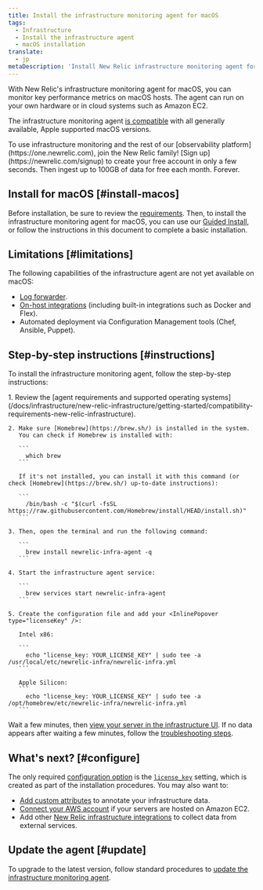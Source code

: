 ```yaml
---
title: Install the infrastructure monitoring agent for macOS
tags:
  - Infrastructure
  - Install the infrastructure agent
  - macOS installation
translate:
  - jp
metaDescription: 'Install New Relic infrastructure monitoring agent for macOS using Homebrew.'
---
```


With New Relic's infrastructure monitoring agent for macOS, you can monitor key performance metrics on macOS hosts. The agent can run on your own hardware or in cloud systems such as Amazon EC2.

The infrastructure monitoring agent [is compatible](/docs/infrastructure/install-infrastructure-agent/get-started/requirements-infrastructure-agent) with all generally available, Apple supported macOS versions.

<Callout variant="tip">
  To use infrastructure monitoring and the rest of our [observability platform](https://one.newrelic.com), join the New Relic family! [Sign up](https://newrelic.com/signup) to create your free account in only a few seconds. Then ingest up to 100GB of data for free each month. Forever.
</Callout>

## Install for macOS [#install-macos]

Before installation, be sure to review the [requirements](/docs/infrastructure/new-relic-infrastructure/getting-started/compatibility-requirements-new-relic-infrastructurets). Then, to install the infrastructure monitoring agent for macOS, you can use our [Guided Install](/docs/full-stack-observability/observe-everything/get-started/new-relic-guided-install-overview/), or follow the instructions in this document to complete a basic installation.

## Limitations [#limitations]

The following capabilities of the infrastructure agent are not yet available on macOS:

* [Log forwarder](/docs/logs/enable-log-management-new-relic/enable-log-monitoring-new-relic/forward-your-logs-using-infrastructure-agent/).
* [On-host integrations](/docs/integrations/host-integrations/get-started/introduction-host-integrations/) (including built-in integrations such as Docker and Flex).
* Automated deployment via Configuration Management tools (Chef, Ansible, Puppet).

## Step-by-step instructions [#instructions]

To install the infrastructure monitoring agent, follow the step-by-step instructions:

<CollapserGroup>
  <Collapser
    id="homebrew-install"
    title="Homebrew install"
  >
    1. Review the [agent requirements and supported operating systems](/docs/infrastructure/new-relic-infrastructure/getting-started/compatibility-requirements-new-relic-infrastructure).

    2. Make sure [Homebrew](https://brew.sh/) is installed in the system.
       You can check if Homebrew is installed with:

       ```
         which brew
       ```

       If it's not installed, you can install it with this command (or check [Homebrew](https://brew.sh/) up-to-date instructions):

       ```
         /bin/bash -c "$(curl -fsSL https://raw.githubusercontent.com/Homebrew/install/HEAD/install.sh)"
       ```

    3. Then, open the terminal and run the following command:

       ```
         brew install newrelic-infra-agent -q
       ```

    4. Start the infrastructure agent service:

       ```
         brew services start newrelic-infra-agent
       ```
    
    5. Create the configuration file and add your <InlinePopover type="licenseKey" />:

       Intel x86:

       ```
         echo "license_key: YOUR_LICENSE_KEY" | sudo tee -a /usr/local/etc/newrelic-infra/newrelic-infra.yml
       ```

       Apple Silicon:
       ```
         echo "license_key: YOUR_LICENSE_KEY" | sudo tee -a /opt/homebrew/etc/newrelic-infra/newrelic-infra.yml
       ```
  </Collapser>
</CollapserGroup>

Wait a few minutes, then [view your server in the infrastructure UI](/docs/infrastructure/new-relic-infrastructure/infrastructure-ui-pages/infrastructure-compute-page-measure-resource-usage). If no data appears after waiting a few minutes, follow the [troubleshooting steps](/docs/infrastructure/new-relic-infrastructure/troubleshooting/no-data-appears-infrastructure).

<InstallFeedback />

## What's next? [#configure]

The only required [configuration option](/docs/infrastructure/install-configure-infrastructure/configuration/configure-infrastructure-agent) is the [`license_key`](/docs/Infrastructure-configure-your-agent#conf-license_key) setting, which is created as part of the installation procedures. You may also want to:

* [Add custom attributes](/docs/Infrastructure-configure-your-agent#conf-custom_attributes) to annotate your infrastructure data.
* [Connect your AWS account](/docs/infrastructure-amazon-aws-ec2-integration#connect) if your servers are hosted on Amazon EC2.
* Add other [New Relic infrastructure integrations](/docs/infrastructure/integrations-getting-started/getting-started/introduction-infrastructure-integrations) to collect data from external services.

## Update the agent [#update]

To upgrade to the latest version, follow standard procedures to [update the infrastructure monitoring agent](/docs/infrastructure/new-relic-infrastructure/installation/update-infrastructure-agent).
